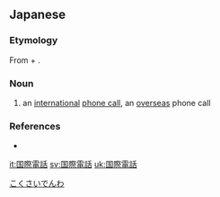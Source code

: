 ==Japanese==
{{ja-kanjitab|こく|さい|でん|わ|yomi=on}}

===Etymology===
From {{ja-r|国際|こくさい|gloss=[[international]]}} + {{ja-r|電話|でんわ|gloss=[[phone call]]}}.

===Noun===
{{ja-noun|こくさい でんわ}}

# an [[international]] [[phone call]], an [[overseas]] phone call

===References===
* {{R:Kojien}}

[[Category:ja:Communication|こくさいでんわ]]

[[it:国際電話]]
[[sv:国際電話]]
[[uk:国際電話]]